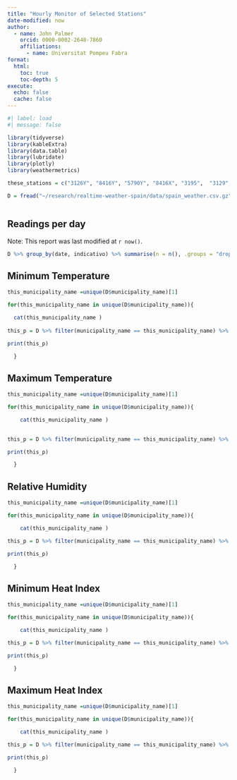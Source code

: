 ```yaml
---
title: "Hourly Monitor of Selected Stations"
date-modified: now
author: 
  - name: John Palmer
    orcid: 0000-0002-2648-7860
    affiliations:
      - name: Universitat Pompeu Fabra
format:
  html:
    toc: true
    toc-depth: 5
execute: 
  echo: false
  cache: false
---
```


```r
#| label: load
#| message: false

library(tidyverse)
library(kableExtra)
library(data.table)
library(lubridate)
library(plotly)
library(weathermetrics)

these_stations = c("3126Y", "8416Y", "5790Y", "8416X", "3195",  "3129",  "9434P", "0201D", "5783") 

D = fread("~/research/realtime-weather-spain/data/spain_weather.csv.gz") %>% filter(idema %in% these_stations) %>% mutate(fint = with_tz(fint, "CET")) %>% pivot_wider(id_cols = c(fint, idema), names_from = measure, values_from = value) %>% mutate(date = as_date(fint)) %>% rename(indicativo = idema) %>% left_join(read_rds("data/station_info.Rds")) %>% mutate(Hi_max = heat.index(t = tamax, rh = hr, temperature.metric	= "celsius", output.metric = "celsius"), Hi_min = heat.index(t = tamin, rh = hr, temperature.metric	= "celsius", output.metric = "celsius"))



```

## Readings per day

Note: This report was last modified at `r now()`.

```r

D %>% group_by(date, indicativo) %>% summarise(n = n(), .groups = "drop")%>% pivot_wider(id_cols = date, names_from = indicativo, values_from = n) %>% kableExtra::kbl() 

```

## Minimum Temperature


```r

this_municipality_name =unique(D$municipality_name)[1]

for(this_municipality_name in unique(D$municipality_name)){

  cat(this_municipality_name )
  
this_p = D %>% filter(municipality_name == this_municipality_name) %>% ggplot(aes(x = fint, y = tamin, color = station_name)) + geom_line() + geom_point()

print(this_p)

  }

```


## Maximum Temperature



```r

this_municipality_name =unique(D$municipality_name)[1]

for(this_municipality_name in unique(D$municipality_name)){

    cat(this_municipality_name )

  
this_p = D %>% filter(municipality_name == this_municipality_name) %>% ggplot(aes(x = fint, y = tamax, color = station_name)) + geom_line() + geom_point()

print(this_p)

  }

```

## Relative Humidity


```r

this_municipality_name =unique(D$municipality_name)[1]

for(this_municipality_name in unique(D$municipality_name)){

    cat(this_municipality_name )

this_p = D %>% filter(municipality_name == this_municipality_name) %>% ggplot(aes(x = fint, y = hr, color = station_name)) + geom_line() + geom_point()

print(this_p)

  }

```



## Minimum Heat Index


```r

this_municipality_name =unique(D$municipality_name)[1]

for(this_municipality_name in unique(D$municipality_name)){

    cat(this_municipality_name )

this_p = D %>% filter(municipality_name == this_municipality_name) %>% ggplot(aes(x = fint, y = Hi_min, color = station_name)) + geom_line() + geom_point()

print(this_p)

  }

```




## Maximum Heat Index


```r

this_municipality_name =unique(D$municipality_name)[1]

for(this_municipality_name in unique(D$municipality_name)){

    cat(this_municipality_name )

this_p = D %>% filter(municipality_name == this_municipality_name) %>% ggplot(aes(x = fint, y = Hi_max, color = station_name)) + geom_line() + geom_point()

print(this_p)

  }

```
